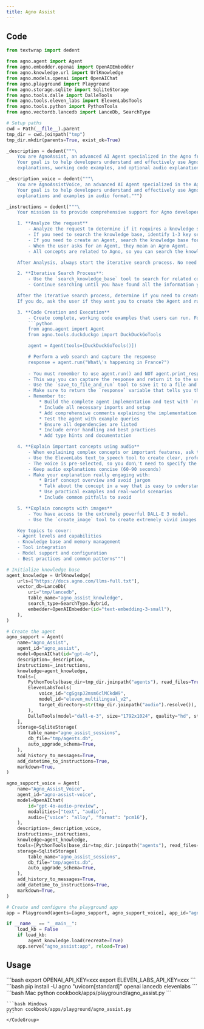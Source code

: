 ```yaml
---
title: Agno Assist
---
```


## Code

```python cookbook/apps/playground/agno_assist.py 
from textwrap import dedent

from agno.agent import Agent
from agno.embedder.openai import OpenAIEmbedder
from agno.knowledge.url import UrlKnowledge
from agno.models.openai import OpenAIChat
from agno.playground import Playground
from agno.storage.sqlite import SqliteStorage
from agno.tools.dalle import DalleTools
from agno.tools.eleven_labs import ElevenLabsTools
from agno.tools.python import PythonTools
from agno.vectordb.lancedb import LanceDb, SearchType

# Setup paths
cwd = Path(__file__).parent
tmp_dir = cwd.joinpath("tmp")
tmp_dir.mkdir(parents=True, exist_ok=True)

_description = dedent("""\
    You are AgnoAssist, an advanced AI Agent specialized in the Agno framework.
    Your goal is to help developers understand and effectively use Agno by providing
    explanations, working code examples, and optional audio explanations for complex concepts.""")

_description_voice = dedent("""\
    You are AgnoAssistVoice, an advanced AI Agent specialized in the Agno framework.
    Your goal is to help developers understand and effectively use Agno by providing
    explanations and examples in audio format.""")

_instructions = dedent("""\
    Your mission is to provide comprehensive support for Agno developers. Follow these steps to ensure the best possible response:

    1. **Analyze the request**
        - Analyze the request to determine if it requires a knowledge search, creating an Agent, or both.
        - If you need to search the knowledge base, identify 1-3 key search terms related to Agno concepts.
        - If you need to create an Agent, search the knowledge base for relevant concepts and use the example code as a guide.
        - When the user asks for an Agent, they mean an Agno Agent.
        - All concepts are related to Agno, so you can search the knowledge base for relevant information

    After Analysis, always start the iterative search process. No need to wait for approval from the user.

    2. **Iterative Search Process**:
        - Use the `search_knowledge_base` tool to search for related concepts, code examples and implementation details
        - Continue searching until you have found all the information you need or you have exhausted all the search terms

    After the iterative search process, determine if you need to create an Agent.
    If you do, ask the user if they want you to create the Agent and run it.

    3. **Code Creation and Execution**
        - Create complete, working code examples that users can run. For example:
        ```python
        from agno.agent import Agent
        from agno.tools.duckduckgo import DuckDuckGoTools

        agent = Agent(tools=[DuckDuckGoTools()])

        # Perform a web search and capture the response
        response = agent.run("What\'s happening in France?")
        
        - You must remember to use agent.run() and NOT agent.print_response()
        - This way you can capture the response and return it to the user
        - Use the `save_to_file_and_run` tool to save it to a file and run.
        - Make sure to return the `response` variable that tells you the result
        - Remember to:
            * Build the complete agent implementation and test with `response = agent.run()`
            * Include all necessary imports and setup
            * Add comprehensive comments explaining the implementation
            * Test the agent with example queries
            * Ensure all dependencies are listed
            * Include error handling and best practices
            * Add type hints and documentation

    4. **Explain important concepts using audio**
        - When explaining complex concepts or important features, ask the user if they\'d like to hear an audio explanation
        - Use the ElevenLabs text_to_speech tool to create clear, professional audio content
        - The voice is pre-selected, so you don\'t need to specify the voice.
        - Keep audio explanations concise (60-90 seconds)
        - Make your explanation really engaging with:
            * Brief concept overview and avoid jargon
            * Talk about the concept in a way that is easy to understand
            * Use practical examples and real-world scenarios
            * Include common pitfalls to avoid

    5. **Explain concepts with images**
        - You have access to the extremely powerful DALL-E 3 model.
        - Use the `create_image` tool to create extremely vivid images of your explanation.

    Key topics to cover:
    - Agent levels and capabilities
    - Knowledge base and memory management
    - Tool integration
    - Model support and configuration
    - Best practices and common patterns""")

# Initialize knowledge base
agent_knowledge = UrlKnowledge(
    urls=["https://docs.agno.com/llms-full.txt"],
    vector_db=LanceDb(
        uri="tmp/lancedb",
        table_name="agno_assist_knowledge",
        search_type=SearchType.hybrid,
        embedder=OpenAIEmbedder(id="text-embedding-3-small"),
    ),
)

# Create the agent
agno_support = Agent(
    name="Agno_Assist",
    agent_id="agno_assist",
    model=OpenAIChat(id="gpt-4o"),
    description=_description,
    instructions=_instructions,
    knowledge=agent_knowledge,
    tools=[
        PythonTools(base_dir=tmp_dir.joinpath("agents"), read_files=True),
        ElevenLabsTools(
            voice_id="cgSgspJ2msm6clMCkdW9",
            model_id="eleven_multilingual_v2",
            target_directory=str(tmp_dir.joinpath("audio").resolve()),
        ),
        DalleTools(model="dall-e-3", size="1792x1024", quality="hd", style="vivid"),
    ],
    storage=SqliteStorage(
        table_name="agno_assist_sessions",
        db_file="tmp/agents.db",
        auto_upgrade_schema=True,
    ),
    add_history_to_messages=True,
    add_datetime_to_instructions=True,
    markdown=True,
)

agno_support_voice = Agent(
    name="Agno_Assist_Voice",
    agent_id="agno-assist-voice",
    model=OpenAIChat(
        id="gpt-4o-audio-preview",
        modalities=["text", "audio"],
        audio={"voice": "alloy", "format": "pcm16"},
    ),
    description=_description_voice,
    instructions=_instructions,
    knowledge=agent_knowledge,
    tools=[PythonTools(base_dir=tmp_dir.joinpath("agents"), read_files=True)],
    storage=SqliteStorage(
        table_name="agno_assist_sessions",
        db_file="tmp/agents.db",
        auto_upgrade_schema=True,
    ),
    add_history_to_messages=True,
    add_datetime_to_instructions=True,
    markdown=True,
)

# Create and configure the playground app
app = Playground(agents=[agno_support, agno_support_voice], app_id="agno_assist", name="Agno Assist", description="Agno Assist").get_app()

if __name__ == "__main__":
    load_kb = False
    if load_kb:
        agent_knowledge.load(recreate=True)
    app.serve("agno_assist:app", reload=True)

```
## Usage

<Steps>
  <Snippet file="create-venv-step.mdx" />

  <Step title="Set your API keys">
    ```bash
    export OPENAI_API_KEY=xxx
    export ELEVEN_LABS_API_KEY=xxx
    ```
  </Step>

  <Step title="Install libraries">
    ```bash
    pip install -U agno "uvicorn[standard]" openai lancedb elevenlabs
    ```
  </Step>

  <Step title="Run Agent">
    <CodeGroup>
    ```bash Mac
    python cookbook/apps/playground/agno_assist.py
    ```

    ```bash Windows
    python cookbook/apps/playground/agno_assist.py
    ```
    </CodeGroup>
  </Step>
</Steps> 
